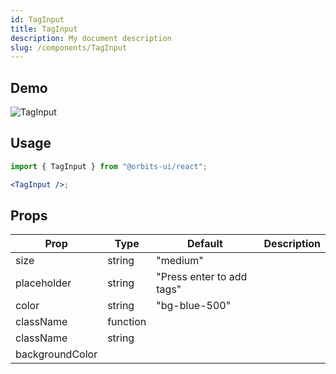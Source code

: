 ```yaml
---
id: TagInput
title: TagInput
description: My document description
slug: /components/TagInput
---
```


## Demo 

![TagInput](https://imgur.com/F5vWqMF.png)

## Usage

```jsx
import { TagInput } from "@orbits-ui/react";

<TagInput />;
```

## Props

| Prop            | Type     | Default                    | Description |
| --------------- | -------- | ---------                  | ----------- |
| size            | string   | "medium"                   |             |
| placeholder     | string   | "Press enter to add tags"  |             |
| color           | string   | "bg-blue-500"              |             |
| className       | function |                            |             |
| className       | string   |                            |             |
| backgroundColor |          |                            |             |

